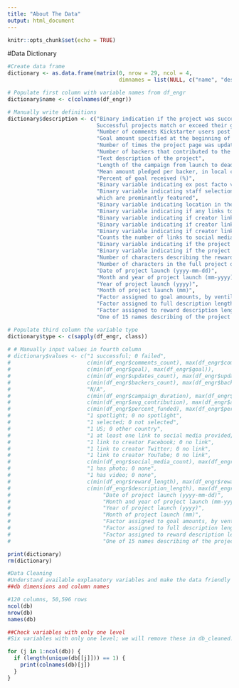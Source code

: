 ```yaml
---
title: "About The Data"
output: html_document
---
```


```r
knitr::opts_chunk$set(echo = TRUE)
```

#Data Dictionary

```r
#Create data frame
dictionary <- as.data.frame(matrix(0, nrow = 29, ncol = 4, 
                                   dimnames = list(NULL, c("name", "description", "type", "values"))))

# Populate first column with variable names from df_engr
dictionary$name <- c(colnames(df_engr))

# Manually write definitions
dictionary$description <- c("Binary indication if the project was successful or failed.
                            Successful projects match or exceed their goal on or before the deadline",
                            "Number of comments Kickstarter users post on a project page during the campaign",
                            "Goal amount specified at the beginning of the campaign, in local currency",
                            "Number of times the project page was updated during the campaign",
                            "Number of backers that contributed to the project",
                            "Text description of the project",
                            "Length of the campaign from launch to deadline, in days",
                            "Mean amount pledged per backer, in local currency",
                            "Percent of goal received (%)",
                            "Binary variable indicating ex post facto variable that features funded projects",
                            "Binary variable indicating staff selection to receive “Projects We Love” badge, 
                            which are prominantly featured",
                            "Binary variable indicating location in the US (1) or in another country (0)",
                            "Binary variable indicating if any links to creator's social media were provided",
                            "Binary variable indicating if creator linked to Facebook",
                            "Binary variable indicating if creator linked to Twitter",
                            "Binary variable indicating if creator linked to YouTube",
                            "Counts the number of links to social media provided by the creator",
                            "Binary variable indicating if the project page had a photo",
                            "Binary variable indicating if the project page had a video",
                            "Number of characters describing the reward structure for backers",
                            "Number of characters in the full project description",
                            "Date of project launch (yyyy-mm-dd)",
                            "Month and year of project launch (mm-yyyy)",
                            "Year of project launch (yyyy)",
                            "Month of project launch (mm)",
                            "Factor assigned to goal amounts, by ventiles",
                            "Factor assigned to full description lengths, by deciles",
                            "Factor assigned to reward description lengths, by deciles",
                            "One of 15 names describing of the project category")

# Populate third column the variable type
dictionary$type <- c(sapply(df_engr, class))
  
# # Manually input values in fourth column
# dictionary$values <- c("1 successful; 0 failed",
#                        c(min(df_engr$comments_count), max(df_engr$comments_count)),
#                        c(min(df_engr$goal), max(df_engr$goal)),
#                        c(min(df_engr$updates_count), max(df_engr$updates_count)),
#                        c(min(df_engr$backers_count), max(df_engr$backers_count)),
#                        "N/A",
#                        c(min(df_engr$campaign_duration), max(df_engr$campaign_duration)),
#                        c(min(df_engr$avg_contribution), max(df_engr$avg_contribution)),
#                        c(min(df_engr$percent_funded), max(df_engr$percent_funded)),
#                        "1 spotlight; 0 no spotlight",
#                        "1 selected; 0 not selected",
#                        "1 US; 0 other country",
#                        "1 at least one link to social media provided; 0 no links to social media",
#                        "1 link to creator Facebook; 0 no link",
#                        "1 link to creator Twitter; 0 no link",
#                        "1 link to creator YouTube; 0 no link",
#                        c(min(df_engr$social_media_count), max(df_engr$social_media_count)),
#                        "1 has photo; 0 none",
#                        "1 has video; 0 none",
#                        c(min(df_engr$reward_length), max(df_engr$reward_length)),
#                        c(min(df_engr$description_length), max(df_engr$description_length)),
#                             "Date of project launch (yyyy-mm-dd)",
#                             "Month and year of project launch (mm-yyyy)",
#                             "Year of project launch (yyyy)",
#                             "Month of project launch (mm)",
#                             "Factor assigned to goal amounts, by ventiles",
#                             "Factor assigned to full description lengths, by deciles",
#                             "Factor assigned to reward description lengths, by deciles",
#                             "One of 15 names describing of the project category")

print(dictionary)
rm(dictionary)
```

```r
#Data Cleaning
#Understand available explanatory variables and make the data friendly for analysis.
##db dimensions and column names

#120 columns, 50,596 rows
ncol(db)
nrow(db)
names(db)
```

```r
##Check variables with only one level
#Six variables with only one level; we will remove these in db_cleaned.

for (j in 1:ncol(db)) {
  if (length(unique(db[[j]])) == 1) {
    print(colnames(db)[j])
  }
}
```


